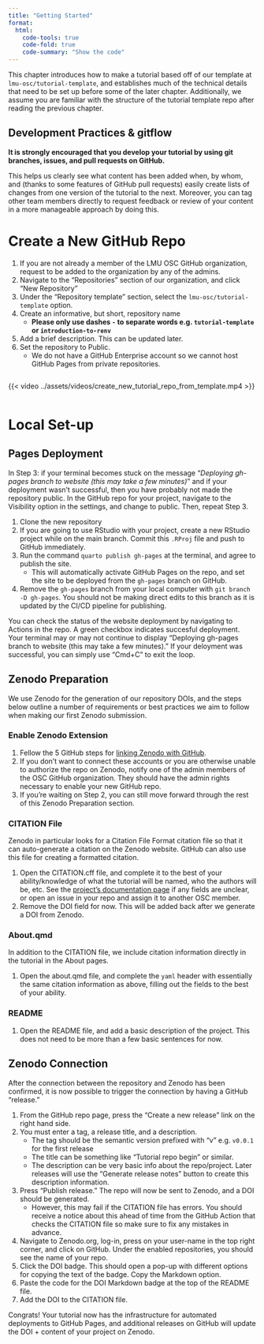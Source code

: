 ```yaml
---
title: "Getting Started"
format:
  html:
    code-tools: true
    code-fold: true
    code-summary: "Show the code"
---
```


This chapter introduces how to make a tutorial based off of our template at `lmu-osc/tutorial-template`, and establishes much of the technical details that need to be set up before some of the later chapter. Additionally, we assume you are familiar with the structure of the tutorial template repo after reading the previous chapter.

::: {.callout-important}
## Development Practices & gitflow

**It is strongly encouraged that you develop your tutorial by using git branches, issues, and pull requests on GitHub.**

This helps us clearly see what content has been added when, by whom, and (thanks to some features of GitHub pull requests) easily create lists of changes from one version of the tutorial to the next. Moreover, you can tag other team members directly to request feedback or review of your content in a more manageable approach by doing this.

:::


# Create a New GitHub Repo

1. If you are not already a member of the LMU OSC GitHub organization, request to be added to the organization by any of the admins.
2. Navigate to the "Repositories" section of our organization, and click "New Repository"
3. Under the "Repository template" section, select the `lmu-osc/tutorial-template` option.
4. Create an informative, but short, repository name
    - **Please only use dashes `-` to separate words e.g. `tutorial-template` or `introduction-to-renv`**
5. Add a brief description. This can be updated later.
6. Set the repository to Public.
    - We do not have a GitHub Enterprise account so we cannot host GitHub Pages from private repositories.
    
::: {.column width=100%}
{{< video ../assets/videos/create_new_tutorial_repo_from_template.mp4 >}}
:::

# Local Set-up

## Pages Deployment

::: {.callout-tip title="Heads up!"}
In Step 3: if your terminal becomes stuck on the message "*Deploying gh-pages branch to website (this may take a few minutes)*" and if your deployment wasn't successful, then you have probably not made the repository public. In the GitHub repo for your project, navigate to the Visibility option in the settings, and change to public. Then, repeat Step 3.
:::

1. Clone the new repository
2. If you are going to use RStudio with your project, create a new RStudio project while on the main branch. Commit this `.RProj` file and push to GitHub immediately.
3. Run the command `quarto publish gh-pages` at the terminal, and agree to publish the site.
    - This will automatically activate GitHub Pages on the repo, and set the site to be deployed from the `gh-pages` branch on GitHub.
4. Remove the `gh-pages` branch from your local computer with `git branch -D gh-pages`. You should not be making direct edits to this branch as it is updated by the CI/CD pipeline for publishing.

::: {.callout-note}
You can check the status of the website deployment by navigating to Actions in the repo. A green checkbox indicates succesful deployment. Your terminal may or may not continue to display "Deploying gh-pages branch to website (this may take a few minutes)." If your deloyment was successful, you can simply use "Cmd+C" to exit the loop.
:::

## Zenodo Preparation

We use Zenodo for the generation of our repository DOIs, and the steps below outline a number of requirements or best practices we aim to follow when making our first Zenodo submission.

### Enable Zenodo Extension

1. Fellow the 5 GitHub steps for [linking Zenodo with GitHub](https://docs.github.com/en/repositories/archiving-a-github-repository/referencing-and-citing-content#issuing-a-persistent-identifier-for-your-repository-with-zenodo).
2. If you don't want to connect these accounts or you are otherwise unable to authorize the repo on Zenodo, notify one of the admin members of the OSC GitHub organization. They should have the admin rights necessary to enable your new GitHub repo.
3. If you're waiting on Step 2, you can still move forward through the rest of this Zenodo Preparation section.

### CITATION File

Zenodo in particular looks for a Citation File Format citation file so that it can auto-generate a citation on the Zenodo website. GitHub can also use this file for creating a formatted citation.

1. Open the CITATION.cff file, and complete it to the best of your ability/knowledge of what the tutorial will be named, who the authors will be, etc. See the [project's documentation page](https://github.com/citation-file-format/citation-file-format/blob/main/README.md) if any fields are unclear, or open an issue in your repo and assign it to another OSC member.
2. Remove the DOI field for now. This will be added back after we generate a DOI from Zenodo.

### About.qmd

In addition to the CITATION file, we include citation information directly in the tutorial in the About pages.

1. Open the about.qmd file, and complete the `yaml` header with essentially the same citation information as above, filling out the fields to the best of your ability.

### README

1. Open the README file, and add a basic description of the project. This does not need to be more than a few basic sentences for now.
  

## Zenodo Connection

After the connection between the repository and Zenodo has been confirmed, it is now possible to trigger the connection by having a GitHub "release."

1. From the GitHub repo page, press the "Create a new release" link on the right hand side.
2. You must enter a tag, a release title, and a description.
    - The tag should be the semantic version prefixed with "v" e.g. `v0.0.1` for the first release
    - The title can be something like "Tutorial repo begin" or similar.
    - The description can be very basic info about the repo/project. Later releases will use the "Generate release notes" button to create this description information.
3. Press "Publish release." The repo will now be sent to Zenodo, and a DOI should be generated.
    - However, this may fail if the CITATION file has errors. You should receive a notice about this ahead of time from the GitHub Action that checks the CITATION file so make sure to fix any mistakes in advance.
4. Navigate to Zenodo.org, log-in, press on your user-name in the top right corner, and click on GitHub. Under the enabled repositories, you should see the name of your repo.
5. Click the DOI badge. This should open a pop-up with different options for copying the text of the badge. Copy the Markdown option.
6. Paste the code for the DOI Markdown badge at the top of the README file.
7. Add the DOI to the CITATION file.

Congrats! Your tutorial now has the infrastructure for automated deployments to GitHub Pages, and additional releases on GitHub will update the DOI + content of your project on Zenodo.





